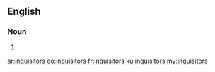 ==English==

===Noun===
{{head|en}}

# {{plural of|inquisitor}}

[[ar:inquisitors]]
[[eo:inquisitors]]
[[fr:inquisitors]]
[[ku:inquisitors]]
[[my:inquisitors]]
